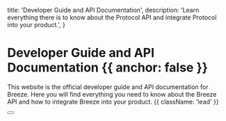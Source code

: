 
  title: 'Developer Guide and API Documentation',
  description:
    'Learn everything there is to know about the Protocol API and integrate Protocol into your product.',
}

[//]: # (export const sections = [)

[//]: # (  {title: 'Guides', id: 'guides'},)

[//]: # (  {title: 'Resources', id: 'resources'},)

[//]: # (])

<HeroPattern/>

# Developer Guide and API Documentation {{ anchor: false }}

This website is the official developer guide and API documentation for Breeze.
Here you will find everything you need to know about the Breeze API and how to integrate Breeze into your product. {{ className: 'lead' }}

<div className="not-prose mb-16 mt-6 flex gap-3">
  <Button href="/setup" arrow="right" children="Developer Guide"/>

  [//]: # (<Button href="/sdks" variant="outline" children="Explore SDKs"/>)
</div>


[//]: # ()
[//]: # (<Guides/>)

[//]: # ()
[//]: # (<Resources/>)
